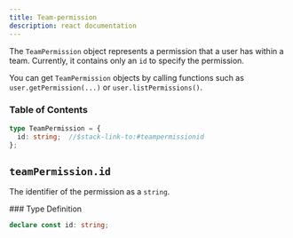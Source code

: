 ```yaml
---
title: Team-permission
description: react documentation
---
```


<Markdown src="../../snippets/make-full-page.mdx" />
<div className="stack-aside-container"><div className="stack-content">

The `TeamPermission` object represents a permission that a user has within a team. Currently, it contains only an `id` to specify the permission.

You can get `TeamPermission` objects by calling functions such as `user.getPermission(...)` or `user.listPermissions()`.

### Table of Contents

```typescript
type TeamPermission = {
  id: string;  //$stack-link-to:#teampermissionid
};
```

</div><div className="stack-full-size">
<Markdown src="../../snippets/divider.mdx" />

## `teamPermission.id`
</div><div className="stack-content">

The identifier of the permission as a `string`.

</div><div className="stack-aside"><div className="stack-sticky">
### Type Definition

```typescript
declare const id: string;
```
</div></div></div>
